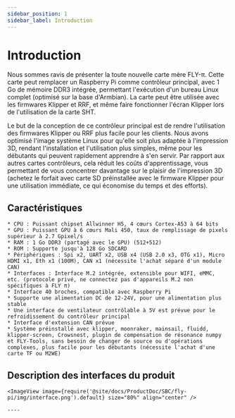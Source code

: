 ```yaml
---
sidebar_position: 1
sidebar_label: Introduction
---
```




# Introduction

Nous sommes ravis de présenter la toute nouvelle carte mère FLY-π. Cette carte peut remplacer un Raspberry Pi comme contrôleur principal, avec 1 Go de mémoire DDR3 intégrée, permettant l'exécution d'un bureau Linux complet (optimisé sur la base d'Armbian). La carte peut être utilisée avec les firmwares Klipper et RRF, et même faire fonctionner l'écran Klipper lors de l'utilisation de la carte SHT.

Le but de la conception de ce contrôleur principal est de rendre l'utilisation des firmwares Klipper ou RRF plus facile pour les clients. Nous avons optimisé l'image système Linux pour qu'elle soit plus adaptée à l'impression 3D, rendant l'installation et l'utilisation plus simples, même pour les débutants qui peuvent rapidement apprendre à s'en servir. Par rapport aux autres cartes contrôleurs, cela réduit les coûts d'apprentissage, vous permettant de vous concentrer davantage sur le plaisir de l'impression 3D (achetez le forfait avec carte SD préinstallée avec le firmware Klipper pour une utilisation immédiate, ce qui économise du temps et des efforts).

## Caractéristiques

    * CPU : Puissant chipset Allwinner H5, 4 cœurs Cortex-A53 à 64 bits
    * GPU : Puissant GPU à 6 cœurs Mali 450, taux de remplissage de pixels supérieur à 2.7 Gpixel/s
    * RAM : 1 Go DDR3 (partagé avec le GPU) (512+512)
    * ROM : Supporte jusqu'à 128 Go SDCARD
    * Périphériques : Spi x2, UART x2, USB x4 (USB 2.0 x3, OTG x1), Micro HDMI x1, Eth x1 (100M), CAN x1 (nécessite l'achat séparé d'un module CAN)
    * Interfaces : Interface M.2 intégrée, extensible pour WIFI, eMMC, etc. (protocole privé, ne connectez pas d'appareils M.2 non spécifiques à FLY π)
    * Interface 40 broches, compatible avec Raspberry Pi
    * Supporte une alimentation DC de 12-24V, pour une alimentation plus stable
    * Une interface de ventilateur contrôlable à 5V est prévue pour le refroidissement du contrôleur principal
    * Interface d'extension CAN prévue
    * Système préinstallé avec klipper, moonraker, mainsail, fluidd, klipper-screen, Crowsnest, plugin de compensation de résonance numpy et FLY-Tools, sans besoin de changer de source ou d'opérations complexes, plus facile pour les débutants (nécessite l'achat d'une carte TF ou M2WE)

## Description des interfaces du produit

    <ImageView image={require('@site/docs/ProductDoc/SBC/fly-pi/img/interface.png').default} size="80%" align="center" />

    ----